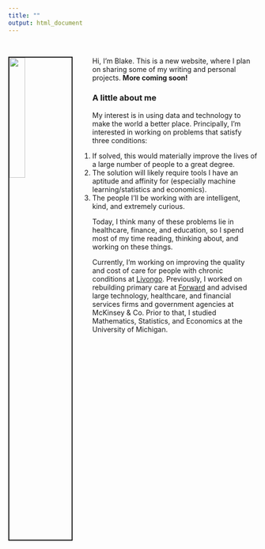 ```yaml
---
title: ""
output: html_document
---
```


<br>

<img src="images/blake.jpeg" style="width:25%; border:2px solid; margin-right: 40px" align="left">

Hi, I'm Blake. This is a new website, where I plan on sharing some of my writing and personal projects. **More coming soon!**

### A little about me

My interest is in using data and technology to make the world a better place. Principally, I'm interested in working on problems that satisfy three conditions:

1. If solved, this would materially improve the lives of a large number of people to a great degree.
2. The solution will likely require tools I have an aptitude and affinity for (especially machine learning/statistics and economics).
3. The people I'll be working with are intelligent, kind, and extremely curious.

Today, I think many of these problems lie in healthcare, finance, and education, so I spend most of my time reading, thinking about, and working on these things.

Currently, I'm working on improving the quality and cost of care for people with chronic conditions at [Livongo](http://www.livongo.com/). Previously, I worked on rebuilding primary care at [Forward](http://www.goforward.com/) and advised large technology, healthcare, and financial services firms and government agencies at McKinsey & Co. Prior to that, I studied Mathematics, Statistics, and Economics at the University of Michigan.

